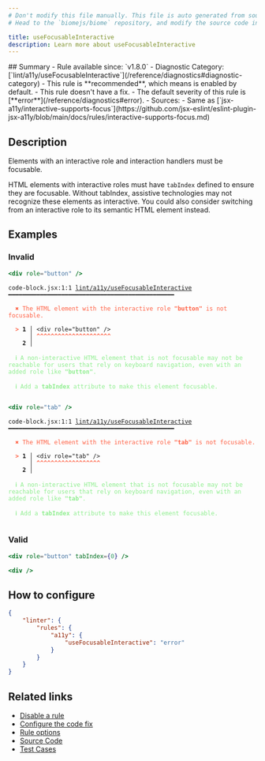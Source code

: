 ```yaml
---
# Don't modify this file manually. This file is auto generated from source, and you will lose your changes next time the website is built.
# Head to the `biomejs/biome` repository, and modify the source code in there.

title: useFocusableInteractive
description: Learn more about useFocusableInteractive
---
```


<Tabs>
<TabItem label="JSX and TSX" icon="seti:javascript">
## Summary
- Rule available since: `v1.8.0`
- Diagnostic Category: [`lint/a11y/useFocusableInteractive`](/reference/diagnostics#diagnostic-category)
- This rule is **recommended**, which means is enabled by default.
- This rule doesn't have a fix.
- The default severity of this rule is [**error**](/reference/diagnostics#error).
- Sources: 
  - Same as [`jsx-a11y/interactive-supports-focus`](https://github.com/jsx-eslint/eslint-plugin-jsx-a11y/blob/main/docs/rules/interactive-supports-focus.md)

## Description
Elements with an interactive role and interaction handlers must be focusable.

HTML elements with interactive roles must have `tabIndex` defined to ensure they are
focusable. Without tabIndex, assistive technologies may not recognize these elements as
interactive.
You could also consider switching from an interactive role to its semantic HTML element
instead.

## Examples

### Invalid

```jsx
<div role="button" />
```

<pre class="language-text"><code class="language-text">code-block.jsx:1:1 <a href="https://biomejs.dev/linter/rules/use-focusable-interactive">lint/a11y/useFocusableInteractive</a> ━━━━━━━━━━━━━━━━━━━━━━━━━━━━━━━━━━━━━━━━━━━━━━━<br /><br />  <strong><span style="color: Tomato;">✖</span></strong> <span style="color: Tomato;">The HTML element with the interactive role </span><span style="color: Tomato;"><strong>&quot;button&quot;</strong></span><span style="color: Tomato;"> is not focusable.</span><br />  <br />  <strong><span style="color: Tomato;">&gt;</span></strong> <strong>1 │ </strong>&lt;div role=&quot;button&quot; /&gt;<br />   <strong>   │ </strong><strong><span style="color: Tomato;">^</span></strong><strong><span style="color: Tomato;">^</span></strong><strong><span style="color: Tomato;">^</span></strong><strong><span style="color: Tomato;">^</span></strong><strong><span style="color: Tomato;">^</span></strong><strong><span style="color: Tomato;">^</span></strong><strong><span style="color: Tomato;">^</span></strong><strong><span style="color: Tomato;">^</span></strong><strong><span style="color: Tomato;">^</span></strong><strong><span style="color: Tomato;">^</span></strong><strong><span style="color: Tomato;">^</span></strong><strong><span style="color: Tomato;">^</span></strong><strong><span style="color: Tomato;">^</span></strong><strong><span style="color: Tomato;">^</span></strong><strong><span style="color: Tomato;">^</span></strong><strong><span style="color: Tomato;">^</span></strong><strong><span style="color: Tomato;">^</span></strong><strong><span style="color: Tomato;">^</span></strong><strong><span style="color: Tomato;">^</span></strong><strong><span style="color: Tomato;">^</span></strong><strong><span style="color: Tomato;">^</span></strong><br />    <strong>2 │ </strong><br />  <br />  <strong><span style="color: lightgreen;">ℹ</span></strong> <span style="color: lightgreen;">A non-interactive HTML element that is not focusable may not be reachable for users that rely on keyboard navigation, even with an added role like </span><span style="color: lightgreen;"><strong>&quot;button&quot;</strong></span><span style="color: lightgreen;">.</span><br />  <br />  <strong><span style="color: lightgreen;">ℹ</span></strong> <span style="color: lightgreen;">Add a </span><span style="color: lightgreen;"><strong>tabIndex</strong></span><span style="color: lightgreen;"> attribute to make this element focusable.</span><br />  <br /></code></pre>

```jsx
<div role="tab" />
```

<pre class="language-text"><code class="language-text">code-block.jsx:1:1 <a href="https://biomejs.dev/linter/rules/use-focusable-interactive">lint/a11y/useFocusableInteractive</a> ━━━━━━━━━━━━━━━━━━━━━━━━━━━━━━━━━━━━━━━━━━━━━━━<br /><br />  <strong><span style="color: Tomato;">✖</span></strong> <span style="color: Tomato;">The HTML element with the interactive role </span><span style="color: Tomato;"><strong>&quot;tab&quot;</strong></span><span style="color: Tomato;"> is not focusable.</span><br />  <br />  <strong><span style="color: Tomato;">&gt;</span></strong> <strong>1 │ </strong>&lt;div role=&quot;tab&quot; /&gt;<br />   <strong>   │ </strong><strong><span style="color: Tomato;">^</span></strong><strong><span style="color: Tomato;">^</span></strong><strong><span style="color: Tomato;">^</span></strong><strong><span style="color: Tomato;">^</span></strong><strong><span style="color: Tomato;">^</span></strong><strong><span style="color: Tomato;">^</span></strong><strong><span style="color: Tomato;">^</span></strong><strong><span style="color: Tomato;">^</span></strong><strong><span style="color: Tomato;">^</span></strong><strong><span style="color: Tomato;">^</span></strong><strong><span style="color: Tomato;">^</span></strong><strong><span style="color: Tomato;">^</span></strong><strong><span style="color: Tomato;">^</span></strong><strong><span style="color: Tomato;">^</span></strong><strong><span style="color: Tomato;">^</span></strong><strong><span style="color: Tomato;">^</span></strong><strong><span style="color: Tomato;">^</span></strong><strong><span style="color: Tomato;">^</span></strong><br />    <strong>2 │ </strong><br />  <br />  <strong><span style="color: lightgreen;">ℹ</span></strong> <span style="color: lightgreen;">A non-interactive HTML element that is not focusable may not be reachable for users that rely on keyboard navigation, even with an added role like </span><span style="color: lightgreen;"><strong>&quot;tab&quot;</strong></span><span style="color: lightgreen;">.</span><br />  <br />  <strong><span style="color: lightgreen;">ℹ</span></strong> <span style="color: lightgreen;">Add a </span><span style="color: lightgreen;"><strong>tabIndex</strong></span><span style="color: lightgreen;"> attribute to make this element focusable.</span><br />  <br /></code></pre>

### Valid

```jsx
<div role="button" tabIndex={0} />
```

```jsx
<div />
```

## How to configure
```json title="biome.json"
{
	"linter": {
		"rules": {
			"a11y": {
				"useFocusableInteractive": "error"
			}
		}
	}
}

```
## Related links

- [Disable a rule](/linter/#disable-a-rule)
- [Configure the code fix](/linter#configure-the-code-fix)
- [Rule options](/linter/#rule-options)
- [Source Code](https://github.com/biomejs/biome/blob/main/crates/biome_js_analyze/src/lint/a11y/use_focusable_interactive.rs)
- [Test Cases](https://github.com/biomejs/biome/blob/main/crates/biome_js_analyze/tests/specs/a11y/useFocusableInteractive)

</TabItem>
</Tabs>

